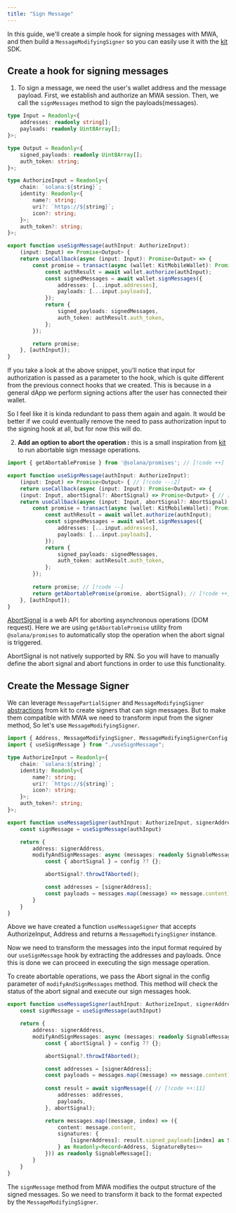 ```yaml
---
title: "Sign Message"
---
```


In this guide, we'll create a simple hook for signing messages with MWA, and then build a `MessageModifyingSigner` 
so you can easily use it with the [kit](https://www.solanakit.com/docs) SDK.

## Create a hook for signing messages

1. To sign a message, we need the user's wallet address and the message payload. First, we 
establish and authorize an MWA session. Then, we call the `signMessages` method to sign the payloads(messages).

```ts services/mwa/useSignMessage.ts twoslash
type Input = Readonly<{
    addresses: readonly string[];
    payloads: readonly Uint8Array[];
}>;

type Output = Readonly<{
    signed_payloads: readonly Uint8Array[];
    auth_token: string;
}>;

type AuthorizeInput = Readonly<{
    chain: `solana:${string}`;
    identity: Readonly<{
        name?: string;
        uri?: `https://${string}`;
        icon?: string;
    }>;
    auth_token?: string;
}>;

export function useSignMessage(authInput: AuthorizeInput): 
    (input: Input) => Promise<Output> {
    return useCallback(async (input: Input): Promise<Output> => {
        const promise = transact(async (wallet: KitMobileWallet): Promise<Output> => {
            const authResult = await wallet.authorize(authInput);
            const signedMessages = await wallet.signMessages({
                addresses: [...input.addresses],
                payloads: [...input.payloads],
            });
            return {
                signed_payloads: signedMessages,
                auth_token: authResult.auth_token,
            };
        });

        return promise;
    }, [authInput]);
}
```

If you take a look at the above snippet, you'll notice that input for authorization is passed as a parameter to the hook, which is quite
different from the previous connect hooks that we created. This is because in a general dApp we perform signing actions after the user has connected
their wallet. 

So I feel like it is kinda redundant to pass them again and again. It would be better if we could eventually
remove the need to pass authorization input to the signing hook at all, but for now this will do.

2. **Add an option to abort the operation :** this is a small inspiration from [kit](https://www.solanakit.com/api/functions/getAbortablePromise) 
to run abortable sign message operations. 

```ts services/mwa/useSignMessage.ts twoslash lines
import { getAbortablePromise } from '@solana/promises'; // [!code ++]

export function useSignMessage(authInput: AuthorizeInput): 
    (input: Input) => Promise<Output> { // [!code --:2]
    return useCallback(async (input: Input): Promise<Output> => {
    (input: Input, abortSignal?: AbortSignal) => Promise<Output> { // [!code ++:2]
    return useCallback(async (input: Input, abortSignal?: AbortSignal): Promise<Output> => {
        const promise = transact(async (wallet: KitMobileWallet): Promise<Output> => {
            const authResult = await wallet.authorize(authInput);
            const signedMessages = await wallet.signMessages({
                addresses: [...input.addresses],
                payloads: [...input.payloads],
            });
            return {
                signed_payloads: signedMessages,
                auth_token: authResult.auth_token,
            };
        });
        
        return promise; // [!code --]
        return getAbortablePromise(promise, abortSignal); // [!code ++]
    }, [authInput]);
}
```
[AbortSignal](https://developer.mozilla.org/en-US/docs/Web/API/AbortSignal) is a web API for aborting asynchronous operations (DOM request). 
Here we are using `getAbortablePromise` utility from `@solana/promises` to automatically stop the operation when the abort signal is triggered.

<Warning>AbortSignal is not natively supported by RN. So you will have to manually define the abort signal and abort functions in order to use this functionality.</Warning>

## Create the Message Signer 

We can leverage `MessagePartialSigner` and `MessageModifyingSigner` [abstractions](https://www.solanakit.com/docs/concepts/signers#types-of-signers)
from kit to create signers that can sign messages. But to make them compatible with MWA we need to transform input from the signer method, 
So let's use `MessageModifyingSigner`.

```ts services/mwa/MessageModifyingSigner.ts twoslash wrap
import { Address, MessageModifyingSigner, MessageModifyingSignerConfig, SignableMessage, SignatureBytes } from "@solana/kit";
import { useSignMessage } from "./useSignMessage";

type AuthorizeInput = Readonly<{
    chain: `solana:${string}`;
    identity: Readonly<{
        name?: string;
        uri?: `https://${string}`;
        icon?: string;
    }>;
    auth_token?: string;
}>;

export function useMessageSigner(authInput: AuthorizeInput, signerAddress: Address): MessageModifyingSigner {
    const signMessage = useSignMessage(authInput)

    return {
        address: signerAddress,
        modifyAndSignMessages: async (messages: readonly SignableMessage[], config?: MessageModifyingSignerConfig) => {
            const { abortSignal } = config ?? {};

            abortSignal?.throwIfAborted();

            const addresses = [signerAddress];
            const payloads = messages.map((message) => message.content);
        }
    }
}
```

Above we have created a function `useMessageSigner` that accepts AuthorizeInput, Address and returns a `MessageModifyingSigner` instance. 

Now we need to transform the messages into the input format required by our `useSignMessage` hook by extracting the addresses and payloads.
Once this is done we can proceed in executing the sign message operation.

To create abortable operations, we pass the Abort signal in the config parameter of `modifyAndSignMessages` method. This method will check the 
status of the abort signal and execute our sign messages hook.

```ts services/mwa/MessageModifyingSigner.ts twoslash lines wrap
export function useMessageSigner(authInput: AuthorizeInput, signerAddress: Address): MessageModifyingSigner {
    const signMessage = useSignMessage(authInput)

    return {
        address: signerAddress,
        modifyAndSignMessages: async (messages: readonly SignableMessage[], config?: MessageModifyingSignerConfig) => {
            const { abortSignal } = config ?? {};

            abortSignal?.throwIfAborted();

            const addresses = [signerAddress];
            const payloads = messages.map((message) => message.content);
            
            const result = await signMessage({ // [!code ++:11]
                addresses: addresses,
                payloads,
            }, abortSignal);

            return messages.map((message, index) => ({
                content: message.content,
                signatures: {
                    [signerAddress]: result.signed_payloads[index] as SignatureBytes
                } as Readonly<Record<Address, SignatureBytes>>
            })) as readonly SignableMessage[];
        }
    }
}
```

The `signMessage` method from MWA modifies the output structure of the signed messages. 
So we need to transform it back to the format expected by the `MessageModifyingSigner`.
